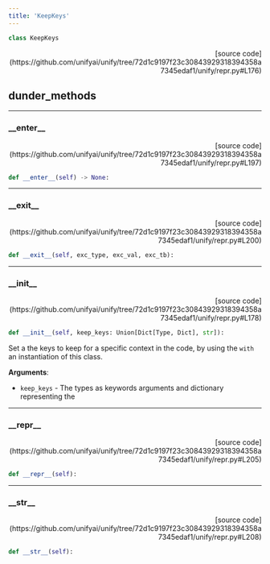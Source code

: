 ```yaml
---
title: 'KeepKeys'
---
```


```python
class KeepKeys
```

<p align="right">[source code](https://github.com/unifyai/unify/tree/72d1c9197f23c30843929318394358a7345edaf1/unify/repr.py#L176)</p>



## dunder_methods

---

### \_\_enter\_\_

<p align="right">[source code](https://github.com/unifyai/unify/tree/72d1c9197f23c30843929318394358a7345edaf1/unify/repr.py#L197)</p>

```python
def __enter__(self) -> None:
```



---

### \_\_exit\_\_

<p align="right">[source code](https://github.com/unifyai/unify/tree/72d1c9197f23c30843929318394358a7345edaf1/unify/repr.py#L200)</p>

```python
def __exit__(self, exc_type, exc_val, exc_tb):
```



---

### \_\_init\_\_

<p align="right">[source code](https://github.com/unifyai/unify/tree/72d1c9197f23c30843929318394358a7345edaf1/unify/repr.py#L178)</p>

```python
def __init__(self, keep_keys: Union[Dict[Type, Dict], str]):
```

Set a the keys to keep for a specific context in the code, by using the
`with` an instantiation of this class.

**Arguments**:

- `keep_keys` - The types as keywords arguments and dictionary representing the

---

### \_\_repr\_\_

<p align="right">[source code](https://github.com/unifyai/unify/tree/72d1c9197f23c30843929318394358a7345edaf1/unify/repr.py#L205)</p>

```python
def __repr__(self):
```



---

### \_\_str\_\_

<p align="right">[source code](https://github.com/unifyai/unify/tree/72d1c9197f23c30843929318394358a7345edaf1/unify/repr.py#L208)</p>

```python
def __str__(self):
```

